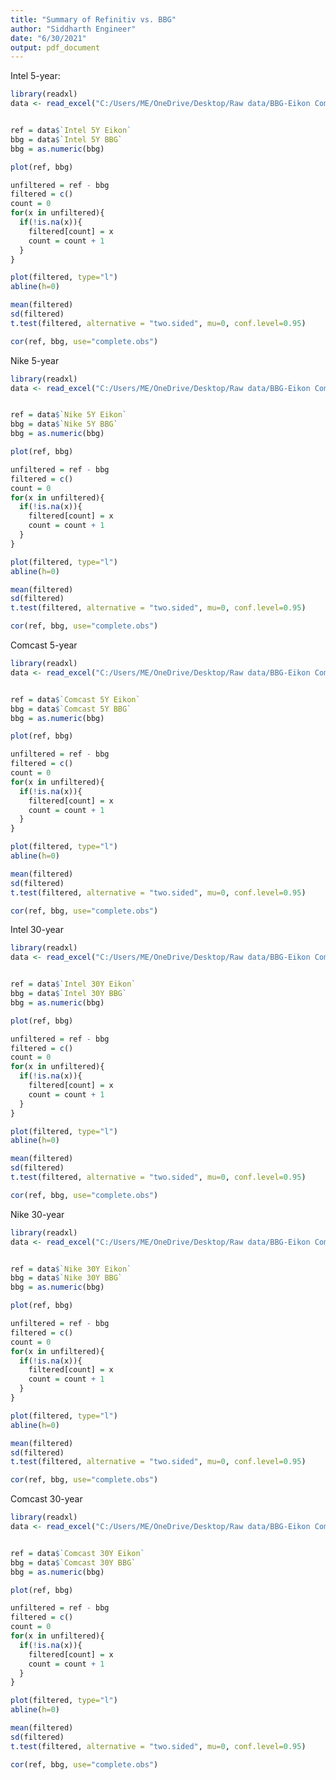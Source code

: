 ---
title: "Summary of Refinitiv vs. BBG"
author: "Siddharth Engineer"
date: "6/30/2021"
output: pdf_document
---

Intel 5-year:
```{r}
library(readxl)
data <- read_excel("C:/Users/ME/OneDrive/Desktop/Raw data/BBG-Eikon Comparison.xlsx")


ref = data$`Intel 5Y Eikon`
bbg = data$`Intel 5Y BBG`
bbg = as.numeric(bbg)

plot(ref, bbg)

unfiltered = ref - bbg
filtered = c()
count = 0
for(x in unfiltered){
  if(!is.na(x)){
    filtered[count] = x
    count = count + 1
  }
}

plot(filtered, type="l")
abline(h=0)

mean(filtered)
sd(filtered)
t.test(filtered, alternative = "two.sided", mu=0, conf.level=0.95)

cor(ref, bbg, use="complete.obs")
```

Nike 5-year
```{r}
library(readxl)
data <- read_excel("C:/Users/ME/OneDrive/Desktop/Raw data/BBG-Eikon Comparison.xlsx")


ref = data$`Nike 5Y Eikon`
bbg = data$`Nike 5Y BBG`
bbg = as.numeric(bbg)

plot(ref, bbg)

unfiltered = ref - bbg
filtered = c()
count = 0
for(x in unfiltered){
  if(!is.na(x)){
    filtered[count] = x
    count = count + 1
  }
}

plot(filtered, type="l")
abline(h=0)

mean(filtered)
sd(filtered)
t.test(filtered, alternative = "two.sided", mu=0, conf.level=0.95)

cor(ref, bbg, use="complete.obs")
```

Comcast 5-year
```{r}
library(readxl)
data <- read_excel("C:/Users/ME/OneDrive/Desktop/Raw data/BBG-Eikon Comparison.xlsx")


ref = data$`Comcast 5Y Eikon`
bbg = data$`Comcast 5Y BBG`
bbg = as.numeric(bbg)

plot(ref, bbg)

unfiltered = ref - bbg
filtered = c()
count = 0
for(x in unfiltered){
  if(!is.na(x)){
    filtered[count] = x
    count = count + 1
  }
}

plot(filtered, type="l")
abline(h=0)

mean(filtered)
sd(filtered)
t.test(filtered, alternative = "two.sided", mu=0, conf.level=0.95)

cor(ref, bbg, use="complete.obs")
```

Intel 30-year
```{r}
library(readxl)
data <- read_excel("C:/Users/ME/OneDrive/Desktop/Raw data/BBG-Eikon Comparison.xlsx")


ref = data$`Intel 30Y Eikon`
bbg = data$`Intel 30Y BBG`
bbg = as.numeric(bbg)

plot(ref, bbg)

unfiltered = ref - bbg
filtered = c()
count = 0
for(x in unfiltered){
  if(!is.na(x)){
    filtered[count] = x
    count = count + 1
  }
}

plot(filtered, type="l")
abline(h=0)

mean(filtered)
sd(filtered)
t.test(filtered, alternative = "two.sided", mu=0, conf.level=0.95)

cor(ref, bbg, use="complete.obs")
```

Nike 30-year
```{r}
library(readxl)
data <- read_excel("C:/Users/ME/OneDrive/Desktop/Raw data/BBG-Eikon Comparison.xlsx")


ref = data$`Nike 30Y Eikon`
bbg = data$`Nike 30Y BBG`
bbg = as.numeric(bbg)

plot(ref, bbg)

unfiltered = ref - bbg
filtered = c()
count = 0
for(x in unfiltered){
  if(!is.na(x)){
    filtered[count] = x
    count = count + 1
  }
}

plot(filtered, type="l")
abline(h=0)

mean(filtered)
sd(filtered)
t.test(filtered, alternative = "two.sided", mu=0, conf.level=0.95)

cor(ref, bbg, use="complete.obs")
```

Comcast 30-year
```{r}
library(readxl)
data <- read_excel("C:/Users/ME/OneDrive/Desktop/Raw data/BBG-Eikon Comparison.xlsx")


ref = data$`Comcast 30Y Eikon`
bbg = data$`Comcast 30Y BBG`
bbg = as.numeric(bbg)

plot(ref, bbg)

unfiltered = ref - bbg
filtered = c()
count = 0
for(x in unfiltered){
  if(!is.na(x)){
    filtered[count] = x
    count = count + 1
  }
}

plot(filtered, type="l")
abline(h=0)

mean(filtered)
sd(filtered)
t.test(filtered, alternative = "two.sided", mu=0, conf.level=0.95)

cor(ref, bbg, use="complete.obs")
```